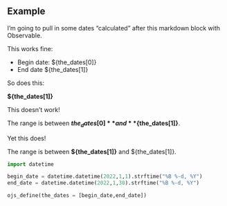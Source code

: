 
## Example

I'm going to pull in some dates "calculated" after this markdown block with Observable.

This works fine:

* Begin date: ${the_dates[0]}
* End date ${the_dates[1]}

So does this:

**${the_dates[1]}**

This doesn't work!

The range is between **${the_dates[0]}** and **${the_dates[1]}**. 

Yet this does!

The range is between **${the_dates[1]}** and ${the_dates[1]}.

```python
import datetime

begin_date = datetime.datetime(2022,1,1).strftime("%B %-d, %Y")
end_date = datetime.datetime(2022,1,30).strftime("%B %-d, %Y")

ojs_define(the_dates = [begin_date,end_date])


```
